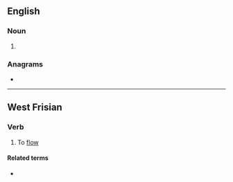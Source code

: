 ==English==

===Noun===
{{en-noun}}

# {{obsolete spelling of|stream|lang=en}}

===Anagrams===
* {{anagrams|en|Mateers|measter|remates|reteams|steamer|teamers}}

----

==West Frisian==

===Verb===
{{fy-verb}}

# To [[flow]]

====Related terms====
* {{l|fy|stream}}